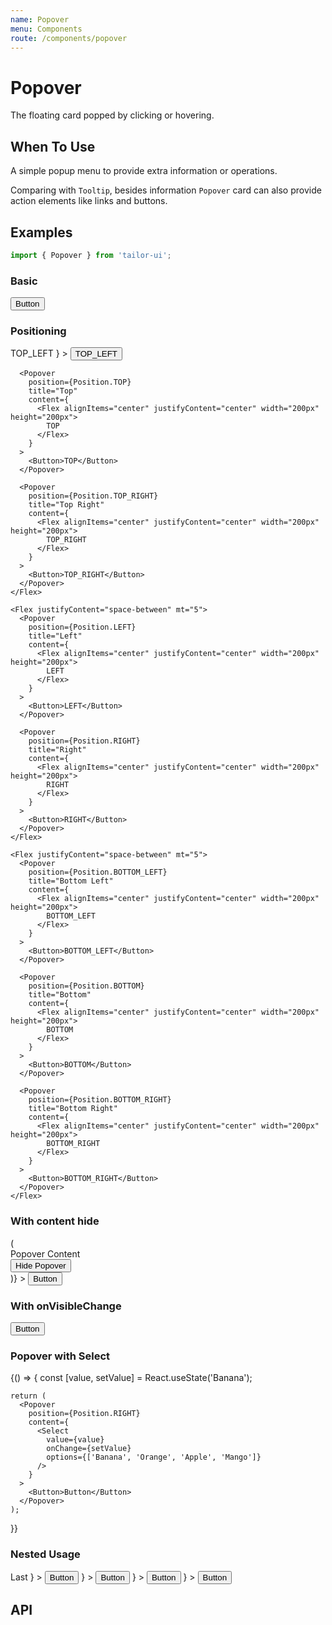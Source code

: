 ```yaml
---
name: Popover
menu: Components
route: /components/popover
---
```



# Popover

The floating card popped by clicking or hovering.

## When To Use

A simple popup menu to provide extra information or operations.

Comparing with `Tooltip`, besides information `Popover` card can also provide action elements like links and buttons.

## Examples

```js
import { Popover } from 'tailor-ui';
```

### Basic

<Playground>
  <Popover title="Popover Title" content="Popover Content">
    <Button>Button</Button>
  </Popover>
</Playground>

### Positioning

<Playground>
  <Box px="5">
    <Flex justifyContent="space-between">
      <Popover
        position={Position.TOP_LEFT}
        title="Top Left"
        content={
          <Flex alignItems="center" justifyContent="center" width="200px" height="200px">
            TOP_LEFT
          </Flex>
        }
      >
        <Button>TOP_LEFT</Button>
      </Popover>

      <Popover
        position={Position.TOP}
        title="Top"
        content={
          <Flex alignItems="center" justifyContent="center" width="200px" height="200px">
            TOP
          </Flex>
        }
      >
        <Button>TOP</Button>
      </Popover>

      <Popover
        position={Position.TOP_RIGHT}
        title="Top Right"
        content={
          <Flex alignItems="center" justifyContent="center" width="200px" height="200px">
            TOP_RIGHT
          </Flex>
        }
      >
        <Button>TOP_RIGHT</Button>
      </Popover>
    </Flex>

    <Flex justifyContent="space-between" mt="5">
      <Popover
        position={Position.LEFT}
        title="Left"
        content={
          <Flex alignItems="center" justifyContent="center" width="200px" height="200px">
            LEFT
          </Flex>
        }
      >
        <Button>LEFT</Button>
      </Popover>

      <Popover
        position={Position.RIGHT}
        title="Right"
        content={
          <Flex alignItems="center" justifyContent="center" width="200px" height="200px">
            RIGHT
          </Flex>
        }
      >
        <Button>RIGHT</Button>
      </Popover>
    </Flex>

    <Flex justifyContent="space-between" mt="5">
      <Popover
        position={Position.BOTTOM_LEFT}
        title="Bottom Left"
        content={
          <Flex alignItems="center" justifyContent="center" width="200px" height="200px">
            BOTTOM_LEFT
          </Flex>
        }
      >
        <Button>BOTTOM_LEFT</Button>
      </Popover>

      <Popover
        position={Position.BOTTOM}
        title="Bottom"
        content={
          <Flex alignItems="center" justifyContent="center" width="200px" height="200px">
            BOTTOM
          </Flex>
        }
      >
        <Button>BOTTOM</Button>
      </Popover>

      <Popover
        position={Position.BOTTOM_RIGHT}
        title="Bottom Right"
        content={
          <Flex alignItems="center" justifyContent="center" width="200px" height="200px">
            BOTTOM_RIGHT
          </Flex>
        }
      >
        <Button>BOTTOM_RIGHT</Button>
      </Popover>
    </Flex>

  </Box>
</Playground>

### With content hide

<Playground>
  <Popover
    position={Position.RIGHT}
    title="Title"
    content={hide => (
      <div>
        Popover Content
        <br />
        <Button size="sm" onClick={hide}>
          Hide Popover
        </Button>
      </div>
    )}
  >
    <Button>Button</Button>
  </Popover>
</Playground>

### With onVisibleChange

<Playground>
  <Popover
    position={Position.RIGHT}
    title="Title"
    content="Popover content"
    onVisibleChange={console.log}
  >
    <Button>Button</Button>
  </Popover>
</Playground>

### Popover with Select

<Playground>
  {() => {
    const [value, setValue] = React.useState('Banana');

    return (
      <Popover
        position={Position.RIGHT}
        content={
          <Select
            value={value}
            onChange={setValue}
            options={['Banana', 'Orange', 'Apple', 'Mango']}
          />
        }
      >
        <Button>Button</Button>
      </Popover>
    );

}}

</Playground>

### Nested Usage

<Playground>
  <Popover
    position={Position.TOP}
    title="Nest 1"
    content={
      <Flex
        alignItems="center"
        justifyContent="center"
        width="200px"
        height="200px"
      >
        <Popover
          position={Position.RIGHT}
          title="Nest 2"
          content={
            <Flex
              alignItems="center"
              justifyContent="center"
              width="200px"
              height="200px"
            >
              <Popover
                position={Position.BOTTOM}
                title="Nest 3"
                content={
                  <Flex
                    alignItems="center"
                    justifyContent="center"
                    width="200px"
                    height="200px"
                  >
                    <Popover
                      position={Position.LEFT}
                      title="Nest 4"
                      content={
                        <Flex
                          alignItems="center"
                          justifyContent="center"
                          width="200px"
                          height="200px"
                        >
                          Last
                        </Flex>
                      }
                    >
                      <Button>Button</Button>
                    </Popover>
                  </Flex>
                }
              >
                <Button>Button</Button>
              </Popover>
            </Flex>
          }
        >
          <Button>Button</Button>
        </Popover>
      </Flex>
    }
  >
    <Button>Button</Button>
  </Popover>
</Playground>

## API

<PropsTable of={Popover} />
